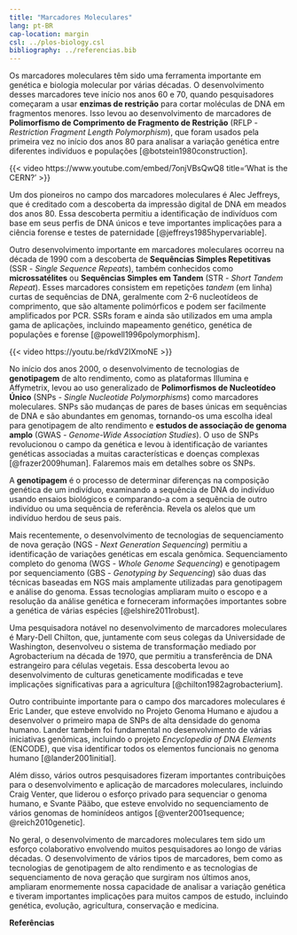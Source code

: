 ```yaml
---
title: "Marcadores Moleculares"
lang: pt-BR
cap-location: margin
csl: ../plos-biology.csl
bibliography: ../referencias.bib
---
```


Os marcadores moleculares têm sido uma ferramenta importante em genética e biologia molecular por várias décadas. O desenvolvimento desses marcadores teve início nos anos 60 e 70, quando pesquisadores começaram a usar **enzimas de restrição** para cortar moléculas de DNA em fragmentos menores. Isso levou ao desenvolvimento de marcadores de **Polimorfismo de Comprimento de Fragmento de Restrição** (RFLP - _Restriction Fragment Length Polymorphism_), que foram usados pela primeira vez no início dos anos 80 para analisar a variação genética entre diferentes indivíduos e populações [@botstein1980construction].

{{< video https://www.youtube.com/embed/7onjVBsQwQ8  title='What is the CERN?' >}}

::: {.column-margin}
Um dos pioneiros no campo dos marcadores moleculares é Alec Jeffreys, que é creditado com a descoberta da impressão digital de DNA em meados dos anos 80. Essa descoberta permitiu a identificação de indivíduos com base em seus perfis de DNA únicos e teve importantes implicações para a ciência forense e testes de paternidade [@jeffreys1985hypervariable].

:::

Outro desenvolvimento importante em marcadores moleculares ocorreu na década de 1990 com a descoberta de **Sequências Simples Repetitivas** (SSR - _Single Sequence Repeats_), também conhecidos como **microssatélites** ou **Sequências Simples em Tandem** (STR - _Short Tandem Repeat_). Esses marcadores consistem em repetições _tandem_ (em linha) curtas de sequências de DNA, geralmente com 2-6 nucleotídeos de comprimento, que são altamente polimórficos e podem ser facilmente amplificados por PCR. SSRs foram e ainda são utilizados em uma ampla gama de aplicações, incluindo mapeamento genético, genética de populações e forense [@powell1996polymorphism].

{{< video https://youtu.be/rkdV2IXmoNE >}}


No início dos anos 2000, o desenvolvimento de tecnologias de **genotipagem** de alto rendimento, como as plataformas Illumina e Affymetrix, levou ao uso generalizado de **Polimorfismos de Nucleotídeo Único** (SNPs - _Single Nucleotide Polymorphisms_) como marcadores moleculares. SNPs são mudanças de pares de bases únicas em sequências de DNA e são abundantes em genomas, tornando-os uma escolha ideal para genotipagem de alto rendimento e **estudos de associação de genoma amplo** (GWAS - _Genome-Wide Association Studies_). O uso de SNPs revolucionou o campo da genética e levou à identificação de variantes genéticas associadas a muitas características e doenças complexas [@frazer2009human]. Falaremos mais em detalhes sobre os SNPs.

::: {.column-margin}
A **genotipagem** é o processo de determinar diferenças na composição genética de um indivíduo, examinando a sequência de DNA do indivíduo usando ensaios biológicos e comparando-a com a sequência de outro indivíduo ou uma sequência de referência. Revela os alelos que um indivíduo herdou de seus pais.
:::

Mais recentemente, o desenvolvimento de tecnologias de sequenciamento de nova geração (NGS - _Next Generation Sequencing_) permitiu a identificação de variações genéticas em escala genômica. Sequenciamento completo do genoma (WGS - _Whole Genome Sequencing_) e genotipagem por sequenciamento (GBS - _Genotyping by Sequencing_) são duas das técnicas baseadas em NGS mais amplamente utilizadas para genotipagem e análise do genoma. Essas tecnologias ampliaram muito o escopo e a resolução da análise genética e forneceram informações importantes sobre a genética de várias espécies [@elshire2011robust].

Uma pesquisadora notável no desenvolvimento de marcadores moleculares é Mary-Dell Chilton, que, juntamente com seus colegas da Universidade de Washington, desenvolveu o sistema de transformação mediado por Agrobacterium na década de 1970, que permitiu a transferência de DNA estrangeiro para células vegetais. Essa descoberta levou ao desenvolvimento de culturas geneticamente modificadas e teve implicações significativas para a agricultura [@chilton1982agrobacterium].

Outro contribuinte importante para o campo dos marcadores moleculares é Eric Lander, que esteve envolvido no Projeto Genoma Humano e ajudou a desenvolver o primeiro mapa de SNPs de alta densidade do genoma humano. Lander também foi fundamental no desenvolvimento de várias iniciativas genômicas, incluindo o projeto _Encyclopedia of DNA Elements_ (ENCODE), que visa identificar todos os elementos funcionais no genoma humano [@lander2001initial].

Além disso, vários outros pesquisadores fizeram importantes contribuições para o desenvolvimento e aplicação de marcadores moleculares, incluindo Craig Venter, que liderou o esforço privado para sequenciar o genoma humano, e Svante Pääbo, que esteve envolvido no sequenciamento de vários genomas de hominídeos antigos [@venter2001sequence; @reich2010genetic].

No geral, o desenvolvimento de marcadores moleculares tem sido um esforço colaborativo envolvendo muitos pesquisadores ao longo de várias décadas. O desenvolvimento de vários tipos de marcadores, bem como as tecnologias de genotipagem de alto rendimento e as tecnologias de sequenciamento de nova geração que surgiram nos últimos anos, ampliaram enormemente nossa capacidade de analisar a variação genética e tiveram importantes implicações para muitos campos de estudo, incluindo genética, evolução, agricultura, conservação e medicina.

::: {#refs}
**Referências**
:::